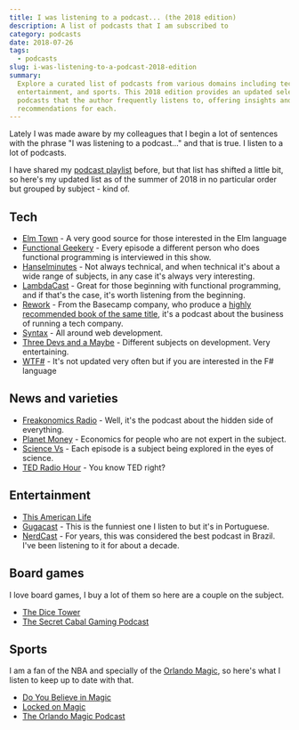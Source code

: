 ```yaml
---
title: I was listening to a podcast... (the 2018 edition)
description: A list of podcasts that I am subscribed to
category: podcasts
date: 2018-07-26
tags:
  - podcasts
slug: i-was-listening-to-a-podcast-2018-edition
summary:
  Explore a curated list of podcasts from various domains including tech, news,
  entertainment, and sports. This 2018 edition provides an updated selection of
  podcasts that the author frequently listens to, offering insights and
  recommendations for each.
---
```


Lately I was made aware by my colleagues that I begin a lot of sentences with
the phrase "I was listening to a podcast..." and that is true. I listen to a lot
of podcasts.

I have shared my
[podcast playlist](/blog/whats-on-my-playlist-podcasts-i-listen-to) before, but
that list has shifted a little bit, so here's my updated list as of the summer
of 2018 in no particular order but grouped by subject - kind of.

## Tech

- [Elm Town](https://www.elmtown.audio/) - A very good source for those
  interested in the Elm language
- [Functional Geekery](https://www.functionalgeekery.com/) - Every episode a
  different person who does functional programming is interviewed in this show.
- [Hanselminutes](https://hanselminutes.com/) - Not always technical, and when
  technical it's about a wide range of subjects, in any case it's always very
  interesting.
- [LambdaCast](https://lambdacast.com) - Great for those beginning with
  functional programming, and if that's the case, it's worth listening from the
  beginning.
- [Rework](https://rework.fm/) - From the Basecamp company, who produce a
  [highly recommended book of the same title](https://amzn.to/2LEsFuo), it's a
  podcast about the business of running a tech company.
- [Syntax](https://syntax.fm/) - All around web development.
- [Three Devs and a Maybe](http://threedevsandamaybe.com/) - Different subjects
  on development. Very entertaining.
- [WTF#](https://wtfsharp.net/) - It's not updated very often but if you are
  interested in the F# language

## News and varieties

- [Freakonomics Radio](http://freakonomics.com/) - Well, it's the podcast about
  the hidden side of everything.
- [Planet Money](https://www.npr.org/sections/money/) - Economics for people who
  are not expert in the subject.
- [Science Vs](https://www.gimletmedia.com/science-vs/) - Each episode is a
  subject being explored in the eyes of science.
- [TED Radio Hour](https://www.npr.org/podcasts/510298/ted-radio-hour) - You
  know TED right?

## Entertainment

- [This American Life](https://www.thisamericanlife.org/)
- [Gugacast](https://gugacast.com/) - This is the funniest one I listen to but
  it's in Portuguese.
- [NerdCast](https://jovemnerd.com.br/nerdcast/) - For years, this was
  considered the best podcast in Brazil. I've been listening to it for about a
  decade.

## Board games

I love board games, I buy a lot of them so here are a couple on the subject.

- [The Dice Tower](https://www.dicetower.com/podcast/dice-tower)
- [The Secret Cabal Gaming Podcast](https://www.thesecretcabal.com/)

## Sports

I am a fan of the NBA and specially of the
[Orlando Magic](http://orlandomagic.com), so here's what I listen to keep up to
date with that.

- [Do You Believe in Magic](https://podtail.com/en/podcast/do-you-believe-in-magic/)
- [Locked on Magic](https://www.lockedonmagic.com/)
- [The Orlando Magic Podcast](http://www.orlandomagicpodcast.com/)
